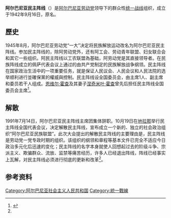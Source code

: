 '''阿尔巴尼亚民主阵线'''（{{lang-sq|Fronti Demokratik i Shqipërisë}}）是[[阿尔巴尼亚劳动党|阿尔巴尼亚劳动党]]领导下的群众性[[统一战线|统一战线]]组织，成立于1942年9月16日，原名'''{{le|民族解放运动 (阿尔巴尼亚)|National Liberation Movement (Albania)|民族解放运动}}'''。

== 歷史 ==
1945年8月，阿尔巴尼亚劳动党“一大”决定将民族解放运动改名为阿尔巴尼亚民主阵线。参加民主阵线的，除阿劳动党外，还有阿工会、劳动青年联盟、妇女联合会和其它一些组织。阿民主阵线以工农联盟為基础，阿劳动党是其直接领导者。在民族阵线成立的佩萨代表会议上通过的由共产党制定的民族解放战争纲领。民主阵线在国家政治生活中的一项重要任务，就是保证人民议会、人民会议和人民法院的选举顺利进行並確保黨的權威與控制。民主阵线设全国委员会，由主席1人、副主席和委员若干人组成。[[恩维尔·霍查|恩维尔·霍查]]及其妻子[[涅奇米叶·霍查|涅奇米叶·霍查]]曾先后担任民主阵线全国委员会主席<ref name=a>{{cite book |author= |title= 新编世界社会主义辞典 |publisher= 上海辞书出版社  |date=1996年12月 |isbn= 9787532603800 }}</ref>。

== 解散 ==
1991年7月14日，阿尔巴尼亚民主阵线主席团集体辞职。10月19日在[[地拉那|地拉那]]举行民主阵线全国代表会议，决定解散民主阵线，宣布成立一个新的、独立的社会政治组织“阿尔巴尼亚民族联盟”。此次大会提出的解散民主阵线的主要理由是，民主阵线是劳动党一党专政时期的组织。该组织的纲领和章程等基本文件已完全不适应今日政治多元化后迅速的变化；民主阵线的名字本身就使人回想起过去的阶级斗争、宗派主义、欺骗群众、流放、监禁等痛苦经历，许多人已经退出阵线，阵线已经事实上瓦解，对民主阵线必须进行彻底的更新和改革<ref name=a></ref>。

==参考资料==
{{reflist}}
[[Category:阿尔巴尼亚社会主义人民共和国|Category:阿尔巴尼亚社会主义人民共和国]]
[[Category:統一戰線|Category:統一戰線]]